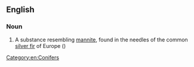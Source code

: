 ==English==

===Noun===
{{en-noun|-}}

# {{label|en|organic compound}} A substance resembling [[mannite]], found in the needles of the common [[silver fir]] of Europe ({{taxlink|Abies pectinata|species|noshow=1}})

[[Category:en:Conifers]]